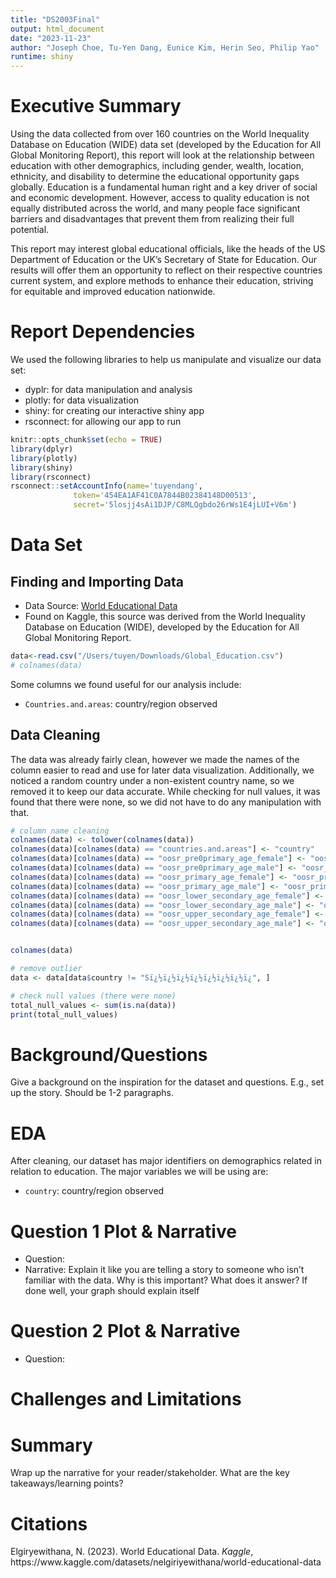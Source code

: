 ---
title: "DS2003Final"
output: html_document
date: "2023-11-23"
author: "Joseph Choe, Tu-Yen Dang, Eunice Kim, Herin Seo, Philip Yao"
runtime: shiny
---

# Executive Summary
Using the data collected from over 160 countries on the World Inequality Database on Education (WIDE) data set (developed by the Education for All Global Monitoring Report), this report will look at the relationship between education with other demographics, including gender, wealth, location, ethnicity, and disability to determine the educational opportunity gaps globally. Education is a fundamental human right and a key driver of social and economic development. However, access to quality education is not equally distributed across the world, and many people face significant barriers and disadvantages that prevent them from realizing their full potential.

This report may interest global educational officials, like the heads of the US Department of Education or the UK's Secretary of State for Education. Our results will offer them an opportunity to reflect on their respective countries current system, and explore methods to enhance their education, striving for equitable and improved education nationwide.

# Report Dependencies
We used the following libraries to help us manipulate and visualize our data set:

* dyplr: for data manipulation and analysis
* plotly: for data visualization
* shiny: for creating our interactive shiny app
* rsconnect: for allowing our app to run

```{r setup, include=FALSE}
knitr::opts_chunk$set(echo = TRUE)
library(dplyr)
library(plotly)
library(shiny)
library(rsconnect)
rsconnect::setAccountInfo(name='tuyendang',
			  token='454EA1AF41C0A7844B02384148D00513',
			  secret='5losjj4sAi1DJP/C8MLQgbdo26rWs1E4jLUI+V6m')
```

# Data Set
## Finding and Importing Data
* Data Source: [World Educational Data](https://www.kaggle.com/datasets/nelgiriyewithana/world-educational-data)
* Found on Kaggle, this source was derived from the World Inequality Database on Education (WIDE), developed by the Education for All Global Monitoring Report.
```{r}
data<-read.csv("/Users/tuyen/Downloads/Global_Education.csv")
# colnames(data)
```

Some columns we found useful for our analysis include:

*  `Countries.and.areas`: country/region observed

## Data Cleaning
The data was already fairly clean, however we made the names of the column easier to read and use for later data visualization. Additionally, we noticed a random country under a non-existent country name, so we removed it to keep our data accurate. While checking for null values, it was found that there were none, so we did not have to do any manipulation with that.

```{r}
# column name cleaning
colnames(data) <- tolower(colnames(data))
colnames(data)[colnames(data) == "countries.and.areas"] <- "country"
colnames(data)[colnames(data) == "oosr_pre0primary_age_female"] <- "oosr_preprimary_female"
colnames(data)[colnames(data) == "oosr_pre0primary_age_male"] <- "oosr_preprimary_male"
colnames(data)[colnames(data) == "oosr_primary_age_female"] <- "oosr_primary_female"
colnames(data)[colnames(data) == "oosr_primary_age_male"] <- "oosr_primary_male"
colnames(data)[colnames(data) == "oosr_lower_secondary_age_female"] <- "oosr_lower_secondary_female"
colnames(data)[colnames(data) == "oosr_lower_secondary_age_male"] <- "oosr_lower_secondary_male"
colnames(data)[colnames(data) == "oosr_upper_secondary_age_female"] <- "oosr_upper_secondary_female"
colnames(data)[colnames(data) == "oosr_upper_secondary_age_male"] <- "oosr_upper_secondary_male"


colnames(data)

# remove outlier
data <- data[data$country != "Sï¿½ï¿½ï¿½ï¿½ï¿½ï¿½ï¿½ï¿", ]

# check null values (there were none)
total_null_values <- sum(is.na(data))
print(total_null_values)
```


# Background/Questions
Give a background on the inspiration for the dataset and questions. E.g., set up the story. Should be 1-2 paragraphs.

# EDA
After cleaning, our dataset has major identifiers on demographics related in relation to education. The major variables we will be using are:

*  `country`: country/region observed

# Question 1 Plot & Narrative

* Question:
* Narrative: Explain it like you are telling a story to someone who isn’t familiar with the data. Why is this important? What does it answer? If done well, your graph should explain itself

# Question 2 Plot & Narrative
* Question:

# Challenges and Limitations

# Summary
Wrap up the narrative for your reader/stakeholder. What are the key takeaways/learning points?

# Citations
Elgiryewithana, N. (2023). World Educational Data. *Kaggle*, https://www.kaggle.com/datasets/nelgiriyewithana/world-educational-data